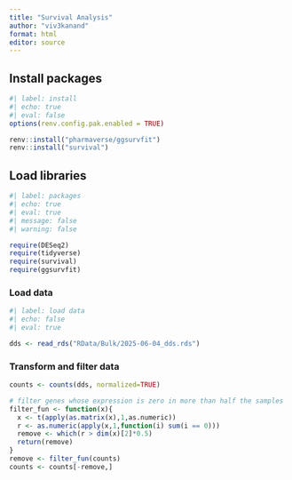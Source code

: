 ```yaml
---
title: "Survival Analysis"
author: "viv3kanand"
format: html
editor: source
---
```


## Install packages

```r
#| label: install
#| echo: true
#| eval: false
options(renv.config.pak.enabled = TRUE)

renv::install("pharmaverse/ggsurvfit")
renv::install("survival")

```

## Load libraries

```r
#| label: packages
#| echo: true
#| eval: true
#| message: false
#| warning: false

require(DESeq2)
require(tidyverse)
require(survival)
require(ggsurvfit)
```

### Load data

```r
#| label: load data
#| echo: false
#| eval: true

dds <- read_rds("RData/Bulk/2025-06-04_dds.rds")
```

### Transform and filter data

```r
counts <- counts(dds, normalized=TRUE)

# filter genes whose expression is zero in more than half the samples
filter_fun <- function(x){
  x <- t(apply(as.matrix(x),1,as.numeric))
  r <- as.numeric(apply(x,1,function(i) sum(i == 0)))
  remove <- which(r > dim(x)[2]*0.5)
  return(remove)
}
remove <- filter_fun(counts)
counts <- counts[-remove,]
```




































